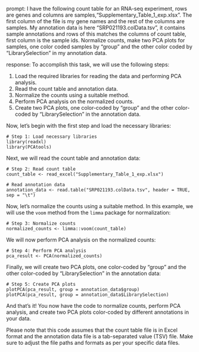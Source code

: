 prompt:
I have the following count table for an RNA-seq experiment, rows are genes and columns are samples,"Supplementary_Table_1_exp.xlsx". The first column of the file is my gene names and the rest of the columns are samples. My annotation data is here "SRP021193.colData.tsv", it contains sample annotations and rows of this matches the columns of count table, first column is the sample ids. Normalize counts, make two PCA plots for samples, one color coded samples by "group" and the other color coded by "LibrarySelection" in my annotation data.

response:
To accomplish this task, we will use the following steps:

1. Load the required libraries for reading the data and performing PCA analysis.
2. Read the count table and annotation data.
3. Normalize the counts using a suitable method.
4. Perform PCA analysis on the normalized counts.
5. Create two PCA plots, one color-coded by "group" and the other color-coded by "LibrarySelection" in the annotation data.

Now, let's begin with the first step and load the necessary libraries:

```
# Step 1: Load necessary libraries
library(readxl)
library(PCAtools)
```

Next, we will read the count table and annotation data:

```
# Step 2: Read count table
count_table <- read_excel("Supplementary_Table_1_exp.xlsx")

# Read annotation data
annotation_data <- read.table("SRP021193.colData.tsv", header = TRUE, sep = "\t")
```

Now, let's normalize the counts using a suitable method. In this example, we will use the `voom` method from the `limma` package for normalization:

```
# Step 3: Normalize counts
normalized_counts <- limma::voom(count_table)
```

We will now perform PCA analysis on the normalized counts:

```
# Step 4: Perform PCA analysis
pca_result <- PCA(normalized_counts)
```

Finally, we will create two PCA plots, one color-coded by "group" and the other color-coded by "LibrarySelection" in the annotation data:

```
# Step 5: Create PCA plots
plotPCA(pca_result, group = annotation_data$group)
plotPCA(pca_result, group = annotation_data$LibrarySelection)
```

And that's it! You now have the code to normalize counts, perform PCA analysis, and create two PCA plots color-coded by different annotations in your data.

Please note that this code assumes that the count table file is in Excel format and the annotation data file is a tab-separated value (TSV) file. Make sure to adjust the file paths and formats as per your specific data files.
